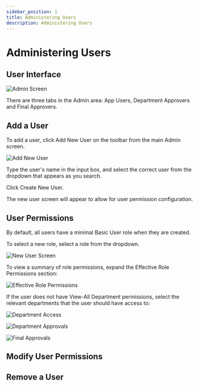 ```yaml
---
sidebar_position: 1
title: Administering Users
description: Administering Users
---
```



# Administering Users

## User Interface

![Admin Screen](../../static/img/adminGuideMedia/adminUserScreen.png)


There are three tabs in the Admin area:  App Users, Department Approvers and Final Approvers.




## Add a User

To add a user, click Add New User on the toolbar from the main Admin screen.

![Add New User](../../static//img/adminGuideMedia/AddNewUser.png)

Type the user's name in the input box, and select the correct user from the dropdown that appears as you search.

Click Create New User.

The new user screen will appear to allow for user permission configuration.

## User Permissions

By default, all users have a minimal Basic User role when they are created. 

To select a new role, select a role from the dropdown. 

![New User Screen](../../static//img/adminGuideMedia/NewUserScreen.png)

To view a summary of role permissions, expand the Effective Role Permissions section: 

![Effective Role Permissions](../../static/img/adminGuideMedia/EffectiveRolePermissions.png)


If the user does not have View-All Department permissions, select the relevant departments that the user should have access to:

![Department Access](../../static/img/adminGuideMedia/DepartmentAccessPermissions.png)

![Department Approvals](../../static/img/adminGuideMedia/DepartmentApproverPermissions.png)

![Final Approvals](../../static/img/adminGuideMedia/FinalApproverPermissions.png)

## Modify User Permissions

## Remove a User

